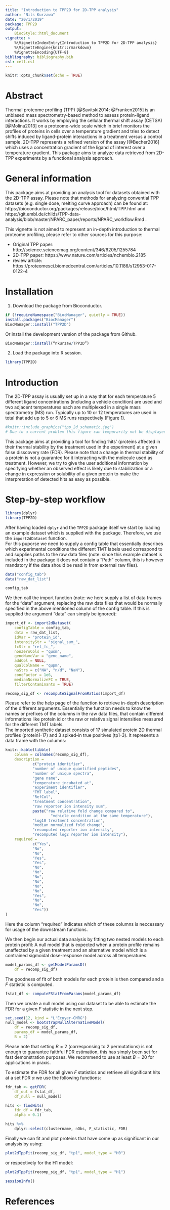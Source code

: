 ```yaml
---
title: "Introduction to TPP2D for 2D-TPP analysis"
author: "Nils Kurzawa"
date: "20/1/2019"
package: TPP2D
output:
    BiocStyle::html_document
vignette: >
    %\VignetteIndexEntry{Introduction to TPP2D for 2D-TPP analysis}
    %\VignetteEngine{knitr::rmarkdown}
    %VignetteEncoding{UTF-8}
bibliography: bibliography.bib
csl: cell.csl
---
```


```r
knitr::opts_chunk$set(echo = TRUE)
```

# Abstract
Thermal proteome profiling (TPP) [@Savitski2014; @Franken2015] is an unbiased 
mass spectrometry-based method to assess protein-ligand interactions. It works 
by employing the cellular thermal shift assay (CETSA) [@Molina2013] on a 
proteome-wide scale which in brief monitors the profiles of proteins in cells 
over a temperature gradient and tries to detect shifts induced by ligand-protein 
interactions in a treatment versus a control sample. 2D-TPP represents a refined 
version of the assay [@Becher2016] which uses a concentration gradient of the 
ligand of interest over a temperature gradient. This package aims to analyze 
data retrieved from 2D-TPP experiments by a functional analysis approach.

# General information

This package aims at providing an analysis tool for datasets obtained with the 
2D-TPP assay. Please note that methods for analyzing convential TPP datasets 
(e.g. single dose, melting curve approach) can be found at: 
https://bioconductor.org/packages/release/bioc/html/TPP.html and https://git.embl.de/childs/TPP-data-analysis/blob/master/NPARC_paper/reports/NPARC_workflow.Rmd .

This vignette is not aimed to represent an in-depth introduction to thermal 
proteome profiling, please refer to other sources for this purpose:     

- Original TPP paper: http://science.sciencemag.org/content/346/6205/1255784    
- 2D-TPP paper: https://www.nature.com/articles/nchembio.2185   
- review article: https://proteomesci.biomedcentral.com/articles/10.1186/s12953-017-0122-4    

# Installation

1. Download the package from Bioconductor.

```r
if (!requireNamespace("BiocManager", quietly = TRUE))
install.packages("BiocManager")
BiocManager::install("TPP2D")
```

Or install the development version of the package from Github.
```r
BiocManager::install(“nkurzaw/TPP2D”)
```

2. Load the package into R session.
```r
library(TPP2D)
```

# Introduction

The 2D-TPP assay is usually set up in a way that for each temperature 5 different 
ligand concentrations (including a vehicle condition) are used and two adjacent 
temperatures each are multiplexed in a single mass spectrometry (MS) run. 
Typically up to 10 or 12 temperatures are used in total that add up to 5 
or 6 MS runs respectively (Figure 1).  
```r
#knitr::include_graphics("tpp_2d_schematic.jpg")
# Due to a current problem this figure can temporarily not be displayed, please have a look at https://proteomesci.biomedcentral.com/articles/10.1186/s12953-017-0122-4 for an illustration of the experimental 2D-TPP workflow
```
This package aims at providing a tool for finding 'hits' (proteins affected 
in their thermal stability by the treatment used in the experiment) at a given 
false disscovery rate (FDR). Please note that a change in thermal stability 
of a protein is not a guarantee for it interacting with the molecule used as 
treatment. However, we try to give the user additional information by 
specifying whether an observed effect is likely due to stabilization or a 
change in expression or solubility of a given protein to make the 
interpretation of detected hits as easy as possible.

# Step-by-step workflow

```r
library(dplyr)
library(TPP2D)
```

After having loaded `dplyr` and the `TPP2D` package itself we start by loading 
an example dataset which is supplied with the package. Therefore, we use 
the `import2dDataset` function.     
For this puporse we need to supply a config table that essentially describes 
which experimental conditions the different TMT labels used correspond to and 
supplies paths to the raw data files (note: since this example dataset is 
included in the package it does not contain a "Path" column, this is however 
mandatory if the data should be read in from external raw files).
```r
data("config_tab")
data("raw_dat_list")

config_tab
```


We then call the import function (note: we here supply a list of data frames 
for the "data" argument, replacing the raw data files that would be normally 
specified in the above mentioned column of the config table. If this is 
supplied the argument "data" can simply be ignored):
```r
import_df <- import2dDataset(
    configTable = config_tab,
    data = raw_dat_list,
    idVar = "protein_id",
    intensityStr = "signal_sum_",
    fcStr = "rel_fc_",
    nonZeroCols = "qusm",
    geneNameVar = "gene_name",
    addCol = NULL,
    qualColName = "qupm",
    naStrs = c("NA", "n/d", "NaN"),
    concFactor = 1e6,
    medianNormalizeFC = TRUE,
    filterContaminants = TRUE)

recomp_sig_df <- recomputeSignalFromRatios(import_df)
```
Please refer to the help page of the function to retrieve in-depth description 
of the different arguments. Essentially the function needs to know the names 
or prefixes of the columns in the raw data files, that contain different 
informations like protein id or the raw or relative signal intensities 
measured for the different TMT labels.    
The imported synthetic dataset consists of 17 simulated protein 2D thermal 
profiles (protein1-17) and 3 spiked-in true positives (tp1-3). It represents 
a data frame with the columns:
```r
knitr::kable(tibble(
    column = colnames(recomp_sig_df),
    description = 
            c("protein identifier",
            "number of unique quantified peptides",
            "number of unique spectra",
            "gene name",
            "temperature incubated at",
            "experiment identifier",
            "TMT label",
            "RefCol",
            "treatment concentration",
            "raw reporter ion intensity sum",
            paste("raw relative fold change compared to",
                    "vehicle condition at the same temperature"),
            "log10 treatment concentration",
            "median normalized fold change",
            "recomputed reporter ion intensity",
            "recomputed log2 reporter ion intensity"),
    required = 
            c("Yes",
            "No",
            "No",
            "Yes",
            "Yes",
            "No",
            "No",
            "No",
            "No",
            "No",
            "No",
            "Yes",
            "No",
            "No",
            "Yes"))
)
```

Here the column "required" indicates which of these columns is 
neccessary for usage of the downstream functions.    
    
    
We then begin our actual data analysis by fitting two nested models to 
each protein profil: A null model that is expected when a protein profile 
remains unaffected by a given treatment and an alternative model which is 
a contrained sigmoidal dose-response model across all temperatures. 

```r
model_params_df <- getModelParamsDf(
    df = recomp_sig_df)
```

The goodness of fit of both models for each protein is then compared and 
a $F$ statistic is computed.

```r
fstat_df <- computeFStatFromParams(model_params_df)
```


Then we create a null model using our dataset to be able to estimate the 
FDR for a given $F$ statistic in the next step.

```r
set.seed(12, kind = "L'Ecuyer-CMRG")
null_model <- bootstrapNullAlternativeModel(
    df = recomp_sig_df,
    params_df = model_params_df,
    B = 2)
```

Please note that setting $B = 2$ (corresponsing to $2$ 
permutations) is not enough to guarantee faithful FDR estimation, this 
has simply been set for fast demonstration purposes. We recommend to 
use at least $B = 20$ for applications in praxis.    
    
To estimate the FDR for all given $F$ statistics and retrieve all 
significant hits at a set FDR $\alpha$ we use the following functions:

```r
fdr_tab <- getFDR( 
    df_out = fstat_df,
    df_null = null_model)

hits <- findHits(
    fdr_df = fdr_tab,
    alpha = 0.1)

hits %>% 
    dplyr::select(clustername, nObs, F_statistic, FDR)
```

Finally we can fit and plot proteins that have come up as 
significant in our analysis by using:
```r
plot2dTppFit(recomp_sig_df, "tp1", model_type = "H0")
```
or respectively for the H1 model:
```r
plot2dTppFit(recomp_sig_df, "tp1", model_type = "H1")
```

```r
sessionInfo()
```


# References